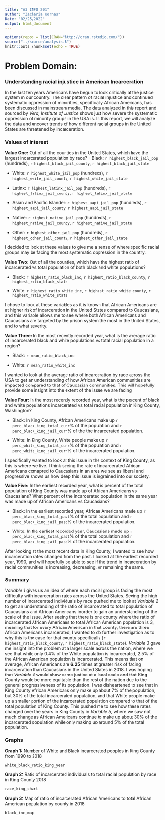 ```yaml
---
title: "A3 INFO 201"
author: "Zacharia Kornas"
Date: "02/25/2022"
output: html_document
---
```


```r
options(repos = list(CRAN="http://cran.rstudio.com/"))
source("../source/analysis.R")
knitr::opts_chunk$set(echo = TRUE)
```

# Problem Domain: 
### Understanding racial injustice in American Incarceration

In the last ten years Americans have begun to look critically at the justice system in our country. The clear pattern of racial injustice and continued systematic oppression of minorities, specifically African Americans, has been discussed in mainstream media. The data analyzed in this report and sourced by _Vera, Institute of Justice_ shows just how severe the systematic oppression of minority groups in the USA is. In this report, we will analyze the data and uncover trends of how different racial groups in the United States are threatened by incarceration.


### Values of interest

**Value One:** Out of all the counties in the United States, which have the largest incarcerated population by race?
- Black: `r highest_black_jail_pop` (hundreds), `r highest_black_jail_county`, `r highest_black_jail_state`

- White: `r highest_white_jail_pop` (hundreds), `r highest_white_jail_county`, `r highest_white_jail_state`

- Latinx: `r highest_latinx_jail_pop` (hundreds), `r highest_latinx_jail_county`, `r highest_latinx_jail_state`

- Asian and Pacific Islander: `r highest_aapi_jail_pop` (hundreds), `r highest_aapi_jail_county`, `r highest_aapi_jail_state`

- Native: `r highest_native_jail_pop` (hundreds), `r highest_native_jail_county`, `r highest_native_jail_state`

- Other: `r highest_other_jail_pop` (hundreds), `r highest_other_jail_county`, `r highest_other_jail_state`

I decided to look at these values to give me a sense of where specific racial groups may be facing the most systematic oppression in the country.

**Value Two:** Out of all the counties, which have the highest ratio of incarcerated vs total population of both black and white populations?

- Black: `r highest_ratio_black_inc`, `r highest_ratio_black_county`, `r highest_ratio_black_state`

- White: `r highest_ratio_white_inc`, `r highest_ratio_white_county`, `r highest_ratio_white_state`

I chose to look at these variables as it is known that African Americans are at higher risk of incarceration in the United States compared to Caucasians, and this variable allows me to see where both African Americans and Caucasians are targeted by the prison system the most in the United States, and to what severity. 

**Value Three:** In the most recently recorded year, what is the average ratio of incarcerated black and white populations vs total racial population in a region?

- Black: `r mean_ratio_black_inc`

- White: `r mean_ratio_white_inc`

I wanted to look at the average ratio of incarceration by race across the USA to get an understanding of how African American communities are impacted compared to that of Caucasian communities. This will hopefully provide some insight into the extent of the issue we are facing.

**Value Four:** In the most recently recorded year, what is the percent of black and white populations incarcerated vs total racial population in King County, Washington?

- Black: In King County, African Americans make up `r perc_black_king_total_curr`% of the population and `r perc_black_king_jail_curr`% of the the incarcerated population.

- White: In King County, White people make up `r perc_white_king_total_curr`% of the population and `r perc_white_king_jail_curr`% of the incarcerated population.

I specifically wanted to look at this issue in the context of King County, as this is where we live. I think seeing the rate of incarcerated African Americans comapred to Caucasians in an area we see as liberal and progressive shows us how deep this issue is ingrained into our society.

**Value Five:** In the earliest recorded year, what is percent of the total population of King County was made up of African Americans vs Caucasians? What percent of the incarcerated population in the same year was made up of African Americans vs Caucasians?

- Black: In the earliest recorded year, African Americans made up `r perc_black_king_total_past`% of the total population and `r perc_black_king_jail_past`% of the incarcerated population.

- White: In the earliest recorded year, Caucasians made up `r perc_black_king_total_past`% of the total population and `r perc_black_king_jail_past`% of the incarcerated population.

After looking at the most recent data in King County, I wanted to see how incarceration rates changed from the past. I looked at the earliest recorded year, 1990, and will hopefully be able to see if the trend in incarceration by racial communities is increasing, decreasing, or remaining the same.

### Summary

_Variable 1_ gives us an idea of where each racial group is facing the most difficulty with incarceration rates across the United States. Seeing the high number of incarcerated individuals by race pushed me to look at _Variable 2_ to get an understanding of the ratio of incarcerated to total population of Caucasians and African Americans inorder to gain an understanding of the scale of the issue. After seeing that there is one county where the ratio of incarcerated African Americans to total African American population is 3, meaning that for every African American in that county, there are three African Americans incarcerated, I wanted to do further investigation as to why this is the case for that county specifically (`r highest_ratio_black_county`, `r highest_ratio_black_state`). _Variable 3_ gave me insight into the problem at a larger scale across the nation, where we see that while only 0.4% of the White population is incarcerated, 2.5% of the African American population is incarcerated. This means that on average, African Americans are **6.25** times at greater risk of facing incarceration than Caucasians in the United States in 2018. I was hoping that _Variable 4_ would show some justice at a local scale and that King County would be more equitable than the rest of the nation due to the general progressiveness of its population. I was disheartened to see that in King County African Americans only make up about 7% of the population, but 30% of the total incarcerated population, and that White people make up a smaller portion of the incarcerated population compared to that of the total population of King County. This pushed me to see how these rates changed over the years in King County in _Variable 5_, where we saw not much change as African Americans continue to make up about 30% of the incarcerated population while only making up around 5% of the total population.

### Graphs

**Graph 1:** Number of White and Black incarcerated peoples in King County from 1990 to 2018

``` r
white_black_ratio_king_year
```

**Graph 2:** Ratio of incarcerated individuals to total racial population by race in King County 2018

``` r
race_king_chart
```

**Graph 3:** Map of ratio of incarcerated African Americans to total African American population by county in 2018

``` r
black_inc_map
```